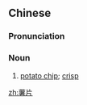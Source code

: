==Chinese==
{{zh-forms}}

===Pronunciation===
{{zh-pron
|m=shǔpiàn
|c=syu4 pin3-2
|cat=n
}}

===Noun===
{{zh-noun}}

# [[potato chip]]; [[crisp]]

[[zh:薯片]]
